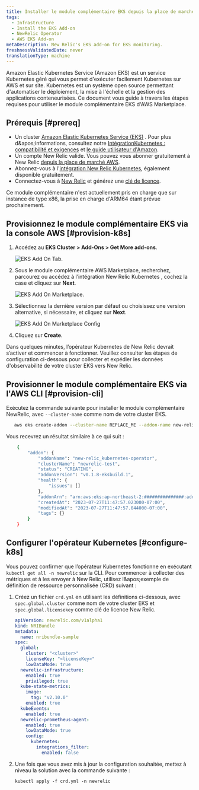 ```yaml
---
title: Installer le module complémentaire EKS depuis la place de marché AWS
tags:
  - Infrastructure
  - Install the EKS Add-on
  - NewRelic Operator
  - AWS EKS Add-on
metaDescription: New Relic's EKS add-on for EKS monitoring.
freshnessValidatedDate: never
translationType: machine
---
```


Amazon Elastic Kubernetes Service (Amazon EKS) est un service Kubernetes géré qui vous permet d&apos;exécuter facilement Kubernetes sur AWS et sur site. Kubernetes est un système open source permettant d&apos;automatiser le déploiement, la mise à l&apos;échelle et la gestion des applications conteneurisées. Ce document vous guide à travers les étapes requises pour utiliser le module complémentaire EKS d&apos;AWS Marketplace.

## Prérequis [#prereq]

* Un cluster [Amazon Elastic Kubernetes Service (EKS)](https://docs.aws.amazon.com/eks/latest/userguide/what-is-eks.html) . Pour plus d&amp;apos;informations, consultez notre [IntégrationKubernetes : compatibilité et exigences](/docs/kubernetes-pixie/kubernetes-integration/get-started/kubernetes-integration-compatibility-requirements/) et [le guide utilisateur d&apos;Amazon](https://docs.aws.amazon.com/eks/latest/userguide/create-cluster.html).
* Un compte New Relic valide. Vous pouvez vous abonner gratuitement à New Relic [depuis la place de marché AWS](https://aws.amazon.com/marketplace/pp/prodview-ov56chowabeb4?sr=0-3&ref_=beagle&applicationId=AWS-Marketplace-Console).
* Abonnez-vous à l&apos;[intégration New Relic Kubernetes](https://aws.amazon.com/marketplace/pp/prodview-gcywa6keq2ajy?applicationId=AWS-Marketplace-Console&ref_=beagle&sr=0-5), également disponible gratuitement.
* Connectez-vous à [New Relic](https://one.newrelic.com/) et générez une [clé de licence](https://one.newrelic.com/api-keys).

<Callout variant="important">
  Ce module complémentaire n&apos;est actuellement pris en charge que sur instance de type x86, la prise en charge d&apos;ARM64 étant prévue prochainement.
</Callout>

## Provisionnez le module complémentaire EKS via la console AWS [#provision-k8s]

1. Accédez au <DNT>**EKS Cluster &gt; Add-Ons &gt; Get More add-ons**</DNT>.

   <img title="eksAddOnTab.png" alt="EKS Add On Tab." src="/images/EKS-Add-On-Screenshot-1.webp" />

2. Sous le module complémentaire AWS Marketplace, recherchez, parcourez ou accédez à l’intégration New Relic Kubernetes , cochez la case et cliquez sur <DNT>**Next**</DNT>.

   <img title="eksAddOnMarketplace.png" alt="EKS Add On Marketplace." src="/images/EKS-Add-On-Screenshot-2.webp" />

3. Sélectionnez la dernière version par défaut ou choisissez une version alternative, si nécessaire, et cliquez sur <DNT>**Next**</DNT>.

   <img title="eksAddOnMarketplaceConfig.png" alt="EKS Add On Marketplace Config" src="/images/EKS-Add-On-Screenshot-3.webp" />

4. Cliquez sur <DNT>**Create**</DNT>.

Dans quelques minutes, l’opérateur Kubernetes de New Relic devrait s’activer et commencer à fonctionner. Veuillez consulter les étapes de configuration ci-dessous pour collecter et expédier les données d&apos;observabilité de votre cluster EKS vers New Relic.

## Provisionner le module complémentaire EKS via l&apos;AWS CLI [#provision-cli]

Exécutez la commande suivante pour installer le module complémentaire NewRelic, avec `--cluster-name` comme nom de votre cluster EKS.

```bash
   aws eks create-addon --cluster-name REPLACE_ME --addon-name new-relic_kubernetes-operator
```

Vous recevrez un résultat similaire à ce qui suit :

```bash
    {
        "addon": {
            "addonName": "new-relic_kubernetes-operator",
            "clusterName": "newrelic-test",
            "status": "CREATING",
            "addonVersion": "v0.1.8-eksbuild.1",
            "health": {
                "issues": []
            },
            "addonArn": "arn:aws:eks:ap-northeast-2:###############:addon/kubecon2023-127/new-relic_kubernetes-operator/6cc5e7b7-d8f1-5fa0-c668-2bc9727e16b3",
            "createdAt": "2023-07-27T11:47:57.023000-07:00",
            "modifiedAt": "2023-07-27T11:47:57.044000-07:00",
            "tags": {}
        }
    }
```

## Configurer l&apos;opérateur Kubernetes [#configure-k8s]

Vous pouvez confirmer que l’opérateur Kubernetes fonctionne en exécutant `kubectl get all -n newrelic` sur la CLI. Pour commencer à collecter des métriques et à les envoyer à New Relic, utilisez l&amp;apos;exemple de définition de ressource personnalisée (CRD) suivant :

1. Créez un fichier `crd.yml` en utilisant les définitions ci-dessous, avec `spec.global.cluster` comme nom de votre cluster EKS et `spec.global.licensekey` comme clé de licence New Relic.

   ```yml
   apiVersion: newrelic.com/v1alpha1
   kind: NRIBundle
   metadata:
     name: nribundle-sample
   spec:
     global:
       cluster: "<cluster>"
       licenseKey: "<licenseKey>"
       lowDataMode: true
     newrelic-infrastructure:
       enabled: true
       privileged: true
     kube-state-metrics:
       image:
         tag: "v2.10.0"
       enabled: true
     kubeEvents:
       enabled: true
     newrelic-prometheus-agent:
       enabled: true
       lowDataMode: true
       config:
         kubernetes:
           integrations_filter:
             enabled: false
   ```

2. Une fois que vous avez mis à jour la configuration souhaitée, mettez à niveau la solution avec la commande suivante :

   ```
   kubectl apply -f crd.yml -n newrelic
   ```